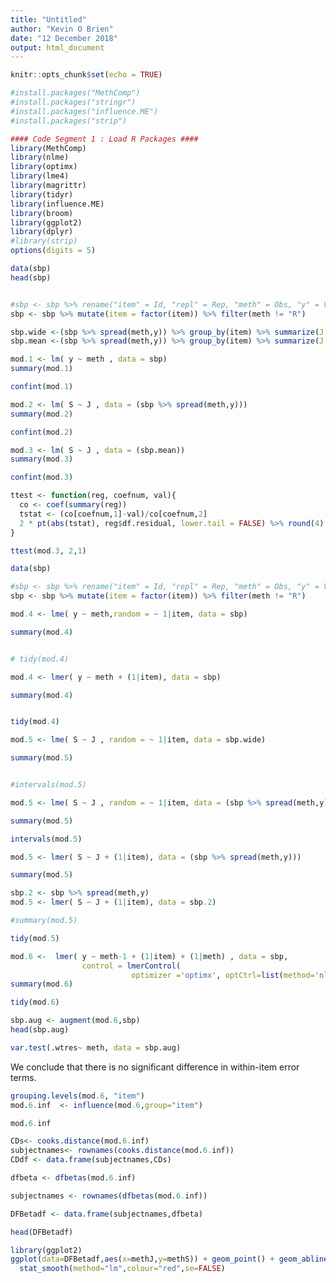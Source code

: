 ```yaml
---
title: "Untitled"
author: "Kevin O Brien"
date: "12 December 2018"
output: html_document
---
```


```r
knitr::opts_chunk$set(echo = TRUE)

#install.packages("MethComp")
#install.packages("stringr")
#install.packages("influence.ME")
#install.packages("strip")

#### Code Segment 1 : Load R Packages ####
library(MethComp)
library(nlme)
library(optimx)
library(lme4)
library(magrittr)
library(tidyr)
library(influence.ME)
library(broom)
library(ggplot2)
library(dplyr)
#library(strip)
options(digits = 5)
```

```r
data(sbp)
head(sbp)

```


```r


```

```r
#sbp <- sbp %>% rename("item" = Id, "repl" = Rep, "meth" = Obs, "y" = Vic) %>% dplyr::select(-Sub)
sbp <- sbp %>% mutate(item = factor(item)) %>% filter(meth != "R")

sbp.wide <-(sbp %>% spread(meth,y)) %>% group_by(item) %>% summarize(J = mean(J,na.rm=TRUE),S=mean(S,na.rm=TRUE))
sbp.mean <-(sbp %>% spread(meth,y)) %>% group_by(item) %>% summarize(J = mean(J,na.rm=TRUE),S=mean(S,na.rm=TRUE))
```

```r
mod.1 <- lm( y ~ meth , data = sbp)
summary(mod.1)
```

```r
confint(mod.1)
```

```r

mod.2 <- lm( S ~ J , data = (sbp %>% spread(meth,y)))
summary(mod.2)
```

```r
confint(mod.2)
```

```r
mod.3 <- lm( S ~ J , data = (sbp.mean))
summary(mod.3)
```

```r
confint(mod.3)
```

```r
ttest <- function(reg, coefnum, val){
  co <- coef(summary(reg))
  tstat <- (co[coefnum,1]-val)/co[coefnum,2]
  2 * pt(abs(tstat), reg$df.residual, lower.tail = FALSE) %>% round(4)
}
```

```r
ttest(mod.3, 2,1)
```

```r
data(sbp)

#sbp <- sbp %>% rename("item" = Id, "repl" = Rep, "meth" = Obs, "y" = Vic) %>% dplyr::select(-Sub)
sbp <- sbp %>% mutate(item = factor(item)) %>% filter(meth != "R")
```

```r

mod.4 <- lme( y ~ meth,random = ~ 1|item, data = sbp)

summary(mod.4)


# tidy(mod.4)

mod.4 <- lmer( y ~ meth + (1|item), data = sbp)

summary(mod.4)


tidy(mod.4)
```

```r
mod.5 <- lme( S ~ J , random = ~ 1|item, data = sbp.wide)

summary(mod.5)


#intervals(mod.5)
```

```r
mod.5 <- lme( S ~ J , random = ~ 1|item, data = (sbp %>% spread(meth,y)))

summary(mod.5)
```

```r

intervals(mod.5)

mod.5 <- lmer( S ~ J + (1|item), data = (sbp %>% spread(meth,y)))

summary(mod.5)

```
```r

sbp.2 <- sbp %>% spread(meth,y)
mod.5 <- lmer( S ~ J + (1|item), data = sbp.2)

#summary(mod.5)

tidy(mod.5)
```

```r
mod.6 <-  lmer( y ~ meth-1 + (1|item) + (1|meth) , data = sbp,
                control = lmerControl(
                           optimizer ='optimx', optCtrl=list(method='nlminb')))
summary(mod.6)
```

```r

tidy(mod.6)
```

```r
sbp.aug <- augment(mod.6,sbp)
head(sbp.aug)
```

```r
var.test(.wtres~ meth, data = sbp.aug)
```
We conclude that there is no significant difference in within-item error terms.
```r

grouping.levels(mod.6, "item")
mod.6.inf  <- influence(mod.6,group="item")
```
```r
mod.6.inf

```

```r
CDs<- cooks.distance(mod.6.inf)
subjectnames<- rownames(cooks.distance(mod.6.inf))
CDdf <- data.frame(subjectnames,CDs)
```

```r
dfbeta <- dfbetas(mod.6.inf)
```

```r
subjectnames <- rownames(dfbetas(mod.6.inf))
```

```r
DFBetadf <- data.frame(subjectnames,dfbeta)

```
```r
head(DFBetadf)
```
```r
library(ggplot2)
ggplot(data=DFBetadf,aes(x=methJ,y=methS)) + geom_point() + geom_abline() + 
  stat_smooth(method="lm",colour="red",se=FALSE)
```